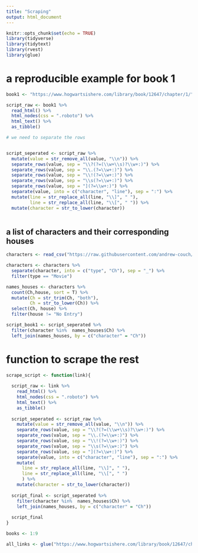 ```yaml
---
title: "Scraping"
output: html_document
---
```


```r
knitr::opts_chunk$set(echo = TRUE)
library(tidyverse)
library(tidytext)
library(rvest)
library(glue)
```

# a reproducible example for book 1

```r
book1 <- "https://www.hogwartsishere.com/library/book/12647/chapter/1/"
```

```r
script_raw <- book1 %>% 
  read_html() %>% 
  html_nodes(css = ".roboto") %>% 
  html_text() %>% 
  as_tibble()

# we need to separate the rows


script_seperated <- script_raw %>% 
  mutate(value = str_remove_all(value, "\\n")) %>% 
  separate_rows(value, sep = "\\?(?=(\\w+\\s)?\\w+:)") %>% 
  separate_rows(value, sep = "\\.(?=\\w+:)") %>%
  separate_rows(value, sep = "\\!(?=\\w+:)") %>% 
  separate_rows(value, sep = "\\s(?=\\w+:)") %>% 
  separate_rows(value, sep = "](?=\\w+:)") %>% 
  separate(value, into = c("character", "line"), sep = ":") %>% 
  mutate(line = str_replace_all(line, "\\]", " "),
         line = str_replace_all(line, "\\[", " ")) %>% 
  mutate(character = str_to_lower(character))
   
```

## a list of characters and their corresponding houses

```r
characters <- read_csv("https://raw.githubusercontent.com/andrew-couch/Tidy-Tuesday/master/Season%201/Data/harrypotter.csv")

characters <- characters %>% 
  separate(character, into = c("type", "Ch"), sep = "_") %>% 
  filter(type == "Movie") 

names_houses <- characters %>% 
  count(Ch,house, sort = T) %>% 
  mutate(Ch = str_trim(Ch, "both"),
         Ch = str_to_lower(Ch)) %>% 
  select(Ch, house) %>% 
  filter(house != "No Entry")

```


```r
script_book1 <- script_seperated %>% 
  filter(character %in%  names_houses$Ch) %>% 
  left_join(names_houses, by = c("character" = "Ch"))
```


# function to scrape the rest

```r
scrape_script <- function(link){
  
  script_raw <- link %>% 
    read_html() %>% 
    html_nodes(css = ".roboto") %>% 
    html_text() %>% 
    as_tibble()
  
  script_seperated <- script_raw %>% 
    mutate(value = str_remove_all(value, "\\n")) %>% 
    separate_rows(value, sep = "\\?(?=(\\w+\\s)?\\w+:)") %>% 
    separate_rows(value, sep = "\\.(?=\\w+:)") %>%
    separate_rows(value, sep = "\\!(?=\\w+:)") %>% 
    separate_rows(value, sep = "\\s(?=\\w+:)") %>% 
    separate_rows(value, sep = "](?=\\w+:)") %>% 
    separate(value, into = c("character", "line"), sep = ":") %>% 
    mutate(
      line = str_replace_all(line, "\\]", " "),
      line = str_replace_all(line, "\\[", " ")
      ) %>% 
    mutate(character = str_to_lower(character))
  
  script_final <- script_seperated %>% 
    filter(character %in%  names_houses$Ch) %>% 
    left_join(names_houses, by = c("character" = "Ch"))
  
  script_final
}
```

```r
books <- 1:9

all_links <- glue("https://www.hogwartsishere.com/library/book/12647/chapter/{books}/")
```


